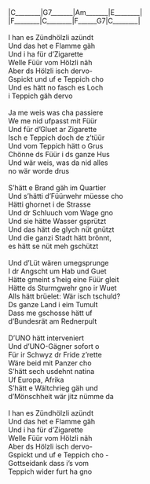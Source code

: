 ## 
|C________|G7_______|Am_______|E________|\
|F________|C________|F______G7|C________|\
\
I han es Zündhölzli azündt\
Und das het e Flamme gäh\
Und i ha für d'Zigarette\
Welle Füür vom Hölzli näh\
Aber ds Hölzli isch dervo-\
Gspickt und uf e Teppich cho\
Und es hätt no fasch es Loch \
i Teppich gäh dervo\
\
Ja me weis was cha passiere\
We me nid ufpasst mit Füür\
Und für d'Gluet ar Zigarette\
Isch e Teppich doch de z'tüür\
Und vom Teppich hätt o Grus\
Chönne ds Füür i ds ganze Hus\
Und wär weis, was da nid alles \
no wär worde drus\
\
S'hätt e Brand gäh im Quartier\
Und s'hätti d'Füürwehr müesse cho\
Hätti ghornet i de Strasse\
Und dr Schluuch vom Wage gno\
Und sie hätte Wasser gsprützt\
Und das hätt de glych nüt gnützt\
Und die ganzi Stadt hätt brönnt, \
es hätt se nüt meh gschützt\
\
Und d'Lüt wären umegsprunge\
I dr Angscht um Hab und Guet\
Hätte gmeint s'heig eine Füür gleit\
Hätte ds Sturmgwehr gno ir Wuet\
Alls hätt brüelet: Wär isch tschuld?\
Ds ganze Land i eim Tumult\
Dass me gschosse hätt uf \
d'Bundesrät am Rednerpult\
\
D'UNO hätt interveniert\
Und d'UNO-Gägner sofort o\
Für ir Schwyz dr Fride z'rette\
Wäre beid mit Panzer cho\
S'hätt sech usdehnt natina\
Uf Europa, Afrika\
S'hätt e Wältchrieg gäh und \
d'Mönschheit wär jitz nümme da\
\
I han es Zündhölzli azündt\
Und das het e Flamme gäh\
Und i ha für d'Zigarette\
Welle Füür vom Hölzli näh\
Aber ds Hölzli isch dervo-\
Gspickt und uf e Teppich cho -\
Gottseidank dass i's vom \
Teppich wider furt ha gno\
\
\
